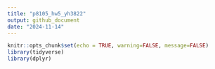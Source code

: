 ```yaml
---
title: "p8105_hw5_yh3822"
output: github_document
date: "2024-11-14"
---
```


```r
knitr::opts_chunk$set(echo = TRUE, warning=FALSE, message=FALSE)
library(tidyverse)
library(dplyr)
```






